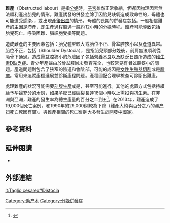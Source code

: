 {{medical}}

{{Infobox medical condition
 | Name = Dystocia
 | Image = 
 | Caption = 
 | DiseasesDB = 4025
 | ICD10 = 
 | ICD9 = 
 | ICDO = 
 | OMIM = 
 | MedlinePlus = 
 | eMedicineSubj = med
 | eMedicineTopic = 3280
 | MeshID = D004420
}}

'''難產'''（Obstructed labour）是指[[分娩|分娩]]時，[[子宮|子宮]]雖然正常收縮，但卻因物理因素無法順利產出胎兒的情形{{R|WHO2008S1}}。難產誘發的併發症除了因胎兒缺氧造成致命性的{{le|周產期窒息|Perinatal asphyxia}}，母體也可能遭受感染、{{le|子宮破裂|Uterine rupture}}，或出現[[產後出血|產後出血]]的情形{{R|BMJ2003}}。母體的長期的併發症包括{{le|生產性瘻管|obstetrical fistula}}。一般相信難產的主因是[[滯產|滯產]]，即生產過程超過一般約12小時的分娩時程{{R|WHO2008S1}}。難產可能導致包括胎兒死亡、呼吸困難、腦細胞受損等問題。

<!--成因及診斷 -->
造成難產的主要因素包括：胎兒體型較大或胎位不正、骨盆腔狹小以及產道異常。胎位不正，包括{{le|肩難產|Shoulder Dystocia}}（Shoulder Dystocia），是指胎兒頭部分娩後，前肩無法順利從恥骨下通過{{R|WHO2008S1}}。造成骨盆腔狹小的危險因子包括[[營養不良|營養不良]]以及缺乏日照所造成的[[维生素D缺乏症|维生素D缺乏症]]{{R|WHO2008S2}}。青少年產婦由於骨盆腔尚未發育完全，也較常見有骨盆腔狹小的問題{{R|BMJ2003}}。產道問題則包含了狹窄的陰道和會陰部，可能的成因是[[残割女性生殖器|女性生殖器切割]]或是[[腫瘤|腫瘤]]{{R|WHO2008S1}}。{{le|產程圖|Partogram}}常用來追蹤產程進展並診斷產程問題{{R|BMJ2003}}。產程圖配合理學檢查可診斷出難產{{R|WHO2008S3}}。

<!--處置與流行病學 -->
處理難產的狀況可能需要[[剖腹生產|剖腹生產]]或是{{le|真空吸引|Ventouse}}，甚至可能進行{{le|恥骨聯合切開術|Symphysiotomy}}。其他的處置方式包括持續給予孕婦充分的水份，如果[[羊膜|羊膜]]已經破裂長達18個小時以上需投與[[抗生素|抗生素]]{{R|WHO2008S6}}。在非洲與亞洲，難產的發生率為總生產量的百分之二到五<ref>{{cite book|last1=Usha|first1=Krishna|title=Pregnancy at risk : current concepts|date=2004|publisher=Jaypee Bros.|location=New Delhi|isbn=9788171798261|page=451|url=https://books.google.ca/books?id=gadYMLeYXOkC&pg=PA451|accessdate=2015-11-15|archiveurl=https://web.archive.org/web/20160304220911/https://books.google.ca/books?id=gadYMLeYXOkC&pg=PA451|archivedate=2016-03-04|dead-url=yes}}</ref>。在2013年，難產造成了19,000個死亡案例，和1990年的29,000例較為下降（難產大約與百分之八的[[孕产妇死亡|孕产妇死亡]]死因有關）{{R|WHO2008S1}}{{R|GDB2013}}。與難產相關的死亡案例大多發生於[[发展中国家|開發中國家]]{{R|BMJ2003}}。

==參考資料==
{{reflist|refs=
<ref name="WHO2008S1">{{cite book|title=Education material for teachers of midwifery : midwifery education modules|date=2008|publisher=World Health Organisation|location=Geneva [Switzerland]|isbn=9789241546669|pages=17-36|edition=2nd ed.|url=http://whqlibdoc.who.int/publications/2008/9789241546669_4_eng.pdf?ua=1}}</ref>
<ref name="BMJ2003">{{Cite journal|title=Obstructed labour|url=https://pubmed.ncbi.nlm.nih.gov/14711764|last=Neilson|first=J. P.|last2=Lavender|first2=T.|date=2003|journal=British Medical Bulletin|doi=10.1093/bmb/ldg018|volume=67|pages=191–204|issn=0007-1420|pmid=14711764|last3=Quenby|first3=S.|last4=Wray|first4=S.}}</ref>
<ref name="WHO2008S2">{{cite book|title=Education material for teachers of midwifery : midwifery education modules|date=2008|publisher=World Health Organisation|location=Geneva [Switzerland]|isbn=9789241546669|pages=38-44|edition=2nd ed.|url=http://whqlibdoc.who.int/publications/2008/9789241546669_4_eng.pdf?ua=1}}</ref>
<ref name="WHO2008S3">{{cite book|title=Education material for teachers of midwifery : midwifery education modules|date=2008|publisher=World Health Organisation|location=Geneva [Switzerland]|isbn=9789241546669|pages=45-52|edition=2nd ed.|url=http://whqlibdoc.who.int/publications/2008/9789241546669_4_eng.pdf?ua=1}}</ref>
<ref name="WHO2008S6">{{cite book|title=Education material for teachers of midwifery : midwifery education modules|date=2008|publisher=World Health Organisation|location=Geneva [Switzerland]|isbn=9789241546669|pages=89-104|edition=2nd ed.|url=http://whqlibdoc.who.int/publications/2008/9789241546669_4_eng.pdf?ua=1}}</ref>
<ref name="GDB2013">{{Cite journal|title=Global, regional, and national age–sex specific all-cause and cause-specific mortality for 240 causes of death, 1990–2013: a systematic analysis for the Global Burden of Disease Study 2013|url=https://linkinghub.elsevier.com/retrieve/pii/S0140673614616822|date=2015-01|journal=[[柳葉刀_(雜誌)|The Lancet]]|issue=9963|doi=10.1016/S0140-6736(14)61682-2|volume=385|pages=117–171|language=en|pmc=PMC4340604|pmid=25530442}}</ref>
}}
==延伸閱讀==
{{Medical condition classification and resources
 | DiseasesDB = 4025
 | ICD10 = {{ICD10|O|64}} – {{ICD10|O|66}}
 | ICD9 = 
 | ICDO = 
 | OMIM = 
 | MedlinePlus = 
 | eMedicineSubj = med
 | eMedicineTopic = 3280
 | MeshID = D004420
}}
*{{cite book|title=Education material for teachers of midwifery : midwifery education modules|date=2008|publisher=World Health Organisation|location=Geneva [Switzerland]|isbn=9789241546669|edition=2nd|url=http://whqlibdoc.who.int/publications/2008/9789241546669_4_eng.pdf?ua=1}}
==外部連結==
{{懷孕、分娩及產後的病理學}}
[[Category:助产术|Category:助产术]]
[[Category:分娩併發症|Category:分娩併發症]]
[[it:Taglio_cesareo#Distocia|it:Taglio cesareo#Distocia]]